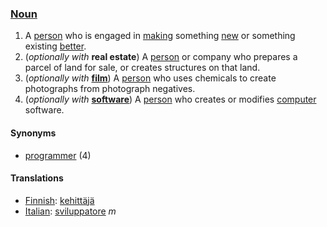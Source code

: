 === [[Noun]] ===

#A [[person]] who is engaged in [[make|making]] something [[new]] or something existing [[better]].
#(''optionally with'' '''real estate''') A [[person]] or company who prepares a parcel of land for sale, or creates structures on that land.
#(''optionally with'' '''[[film]]''') A [[person]] who uses chemicals to create photographs from photograph negatives.
#(''optionally with'' '''[[software]]''') A [[person]] who creates or modifies [[computer]] software.

====Synonyms====
*[[programmer]] (4)

====Translations====

*[[Finnish]]: [[kehittäjä]]
*[[Italian]]: [[sviluppatore]] ''m''